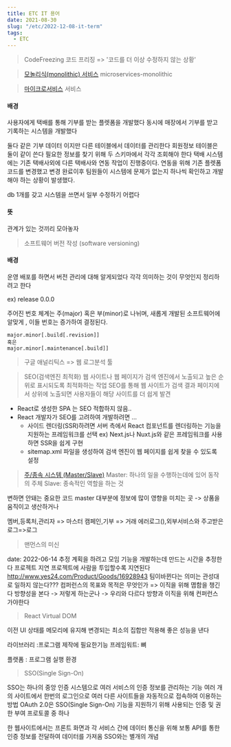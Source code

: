 ```yaml
---
title: ETC IT 용어
date: 2021-08-30
slug: "/etc/2022-12-08-it-term"
tags:
  - ETC
---
```


> CodeFreezing 코드 프리징
=> '코드를 더 이상 수정하지 않는 상황'


> [모놀리식(monolithic) 서비스](https://velog.io/@sangmin7648/Monolithic-vs-Microservice-%EC%95%84%ED%82%A4%ED%85%8D%EC%B2%98)
microservices-monolithic

> [마이크로서비스](https://www.redhat.com/ko/topics/microservices/what-are-microservices) 서비스

#### 배경
사용자에게 택배를 통해 기부를 받는 플렛폼을 개발했다
동시에 매장에서 기부를 받고 기록하는 시스템을 개발했다

둘다 같은 기부 데이터 이지만 다른 테이블에서 데이터를 관리한다
회원정보 테이블은 둘이 같이 쓴다
필요한 정보를 찾기 위해 두 스키마에서 각각 조회해야 한다
택배 시스템에는 기존 택배사외에 다른 택배사와 연동 작업이 진행중이다.
연동을 위해 기존 플렛폼코드를 변경했고
변경 완료이후 팀원들이 시스템에 문제가 없는지 하나씩 확인하고 개발해야 하는 상황이 발생했다.

db 1개를 갖고 시스템을 쓰면서 일부 수정하기 어렵다

#### 뜻
관계가 있는 것끼리 모아놓자


> 소프트웨어 버전 작성 (software versioning)

#### 배경

운영 배포를 하면서 버전 관리에 대해 알게되었다
각각 의미하는 것이 무엇인지 정리하려고 한다

ex) release 0.0.0

주어진 번호 체계는 주(major) 혹은 부(minor)로 나뉘며,
새롭게 개발된 소프트웨어에 알맞게 ,
이들 번호는 증가하여 결정된다.
```
major.minor[.build[.revision]]
혹은
major.minor[.maintenance[.build]]
```

> 구글 애널리틱스
=> 웹 로그분석 툴

> SEO(검색엔진 최적화)
웹 사이트나 웹 페이지가 검색 엔진에서 노출되고 높은 순위로 표시되도록 최적화하는 작업
SEO를 통해 웹 사이트가 검색 결과 페이지에서 상위에 노출되면
사용자들이 해당 사이트를 더 쉽게 발견
* React로 생성한 SPA 는  SEO 적합하지 않음..
* React 개발자가 SEO를 고려하여 개발하려면 ...
     * 사이드 렌더링(SSR)하려면 서버 측에서 React 컴포넌트를 렌더링하는 기능을 지원하는 프레임워크를 선택
        ex) Next.js나 Nuxt.js와 같은 프레임워크를 사용하면 SSR을 쉽게 구현
     * sitemap.xml 파일을 생성하여 검색 엔진이 웹 페이지를 쉽게 찾을 수 있도록 설정


> [주/종속 시스템 (Master/Slave)](http://www.ktword.co.kr/test/view/view.php?m_temp1=1024)
Master: 하나의 일을 수행하는데에 있어 동작의 주체
Slave: 종속적인 역할을 하는 것

변하면 안돼는 중요한 코드 master
대부분에 정보에 많이 영향을 미치는 곳 -> 상품을 움직이고 생산하거나

멤버,등록처,관리자 => 마스터
캠페인,기부 => 거래
에러로그(),외부서비스와 주고받은 로그=>로그


> 맨먼스의 미신

date: 2022-06-14
추정
계획을 하려고 모임
기능을 개발하는데 만드는 시간을 추정한다
프로젝트 지연
프로젝트에 사람을 투입할수록 지연된다
http://www.yes24.com/Product/Goods/16928943
팀이바뀐다는 의미는 관성대로 일하지 않는다???
컴퍼런스의 목표와 목적은 무엇인가 => 이직을 위해 몀함을 챙긴다
방향성을 본다 -> 저렇게 하는군나 ->  우리와 다르다
방향과 이직을 위해 컨퍼런스 가야한다

> React Virtual DOM

이전 UI 상태를 메모리에 유지해 변경되는 최소의 집합만 적용해 좋은 성능을 낸다

라이브러리 :프로그램 제작에 필요한기능
프레임워트: 뼈

플랫폼 : 프로그램 실행 환경

> SSO(Single Sign-On)

SSO는 하나의 중앙 인증 시스템으로 여러 서비스의 인증 정보를 관리하는 기능
여러 개의 사이트에서 한번의 로그인으로
여러 다른 사이트들을 자동적으로 접속하여 이용하는 방법
OAuth 2.0은 SSO(Single Sign-On) 기능을 지원하기 위해 사용되는 인증 및 권한 부여 프로토콜 중 하나

한 웹사이트에서는 프론트 화면과 각 서비스 간에 데이터 통신을 위해 보통 API를 통한 인증 정보를 전달하여 데이터를 가져옴
SSO와는 별개의 개념

